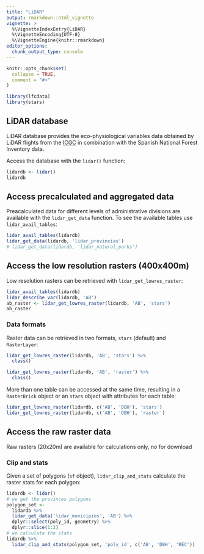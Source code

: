 ```yaml
---
title: "LiDAR"
output: rmarkdown::html_vignette
vignette: >
  %\VignetteIndexEntry{LiDAR}
  %\VignetteEncoding{UTF-8}
  %\VignetteEngine{knitr::rmarkdown}
editor_options: 
  chunk_output_type: console
---
```


```r
knitr::opts_chunk$set(
  collapse = TRUE,
  comment = "#>"
)
```

```r
library(lfcdata)
library(stars)
```


## LiDAR database

LiDAR database provides the eco-physiological variables data obtained by
LiDAR flights from the [ICGC](https://www.icgc.cat/en/) in combination with the
Spanish National Forest Inventory data.

Access the database with the `lidar()` function:

```r
lidardb <- lidar()
lidardb
```

## Access precalculated and aggregated data

Preacalculated data for different levels of administrative divisions are available with
the `lidar_get_data` function. To see the available tables use `lidar_avail_tables`:

```r
lidar_avail_tables(lidardb)
lidar_get_data(lidardb, 'lidar_provincias')
# lidar_get_data(lidardb, 'lidar_natural_parks')
```

## Access the low resolution rasters (400x400m)

Low resolution rasters can be retrieved with `lidar_get_lowres_raster`:

```r
lidar_avail_tables(lidardb)
lidar_describe_var(lidardb, 'AB')
ab_raster <- lidar_get_lowres_raster(lidardb, 'AB', 'stars')
ab_raster
```

### Data formats

Raster data can be retrieved in two formats, `stars` (default) and `RasterLayer`:

```r
lidar_get_lowres_raster(lidardb, 'AB', 'stars') %>%
  class()

lidar_get_lowres_raster(lidardb, 'AB', 'raster') %>%
  class()
```

More than one table can be accessed at the same time, resulting in a `RasterBrick` object
or an `stars` object with attributes for each table:

```r
lidar_get_lowres_raster(lidardb, c('AB', 'DBH'), 'stars')
lidar_get_lowres_raster(lidardb, c('AB', 'DBH'), 'raster')
```

## Access the raw raster data

Raw rasters (20x20m) are available for calculations only, no for download

### Clip and stats

Given a set of polygons (`sf` object), `lidar_clip_and_stats` calculate the raster stats
for each polygon:

```r
lidardb <- lidar()
# we get the provinces polygons
polygon_set <-
  lidardb %>%
  lidar_get_data('lidar_municipios', 'AB') %>%
  dplyr::select(poly_id, geometry) %>%
  dplyr::slice(1:2)
# we calculate the stats
lidardb %>%
  lidar_clip_and_stats(polygon_set, 'poly_id', c('AB', 'DBH', 'REC'))
```

